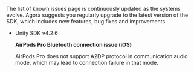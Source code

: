 <PlatformWrapper platform="unity">

The list of known issues page is continuously updated as the systems evolve. Agora suggests you regularly upgrade to the latest version of the SDK, which includes new features, bug fixes and improvements. 

- Unity SDK v4.2.6

    **AirPods Pro Bluetooth connection issue (iOS)**

    AirPods Pro does not support A2DP protocol in communication audio mode, which may lead to connection failure in that mode.

</PlatformWrapper>
